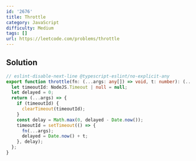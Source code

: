 ```yaml
---
id: '2676'
title: Throttle
category: JavaScript
difficulty: Medium
tags: []
url: https://leetcode.com/problems/throttle
---
```


## Solution

```typescript filename="solution.ts" copy
// eslint-disable-next-line @typescript-eslint/no-explicit-any
export function throttle(fn: (...args: any[]) => void, t: number): (...args: any[]) => void {
  let timeoutId: NodeJS.Timeout | null = null;
  let delayed = 0;
  return (...args) => {
    if (timeoutId) {
      clearTimeout(timeoutId);
    }
    const delay = Math.max(0, delayed - Date.now());
    timeoutId = setTimeout(() => {
      fn(...args);
      delayed = Date.now() + t;
    }, delay);
  };
}
```


